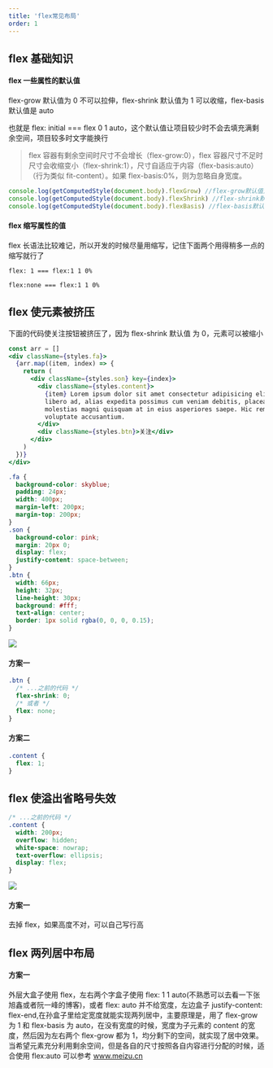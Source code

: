 ```yaml
---
title: 'flex常见布局'
order: 1
---
```


## flex 基础知识

#### flex 一些属性的默认值

flex-grow 默认值为 0 不可以拉伸，flex-shrink 默认值为 1 可以收缩，flex-basis 默认值是 auto

也就是 flex: initial === flex 0 1 auto，这个默认值让项目较少时不会去填充满剩余空间，项目较多时文字能换行

> flex 容器有剩余空间时尺寸不会增长（flex-grow:0），flex 容器尺寸不足时尺寸会收缩变小（flex-shrink:1），尺寸自适应于内容（flex-basis:auto）（行为类似 fit-content）。如果 flex-basis:0%，则为忽略自身宽度。

```js
console.log(getComputedStyle(document.body).flexGrow) //flex-grow默认值为0
console.log(getComputedStyle(document.body).flexShrink) //flex-shrink默认值为1
console.log(getComputedStyle(document.body).flexBasis) //flex-basis默认值是auto
```

#### flex 缩写属性的值

flex 长语法比较难记，所以开发的时候尽量用缩写，记住下面两个用得稍多一点的缩写就行了

`flex: 1 === flex:1 1 0%`

`flex:none === flex:1 1 0%`

## flex 使元素被挤压

下面的代码使关注按钮被挤压了，因为 flex-shrink 默认值 为 0，元素可以被缩小

```jsx
const arr = []
<div className={styles.fa}>
  {arr.map((item, index) => {
    return (
      <div className={styles.son} key={index}>
        <div className={styles.content}>
          {item} Lorem ipsum dolor sit amet consectetur adipisicing elit. Magnam
          libero ad, alias expedita possimus cum veniam debitis, placeat,
          molestias magni quisquam at in eius asperiores saepe. Hic rem
          voluptate accusantium.
        </div>
        <div className={styles.btn}>关注</div>
      </div>
    )
  })}
</div>
```

```css
.fa {
  background-color: skyblue;
  padding: 24px;
  width: 400px;
  margin-left: 200px;
  margin-top: 200px;
}
.son {
  background-color: pink;
  margin: 20px 0;
  display: flex;
  justify-content: space-between;
}
.btn {
  width: 66px;
  height: 32px;
  line-height: 30px;
  background: #fff;
  text-align: center;
  border: 1px solid rgba(0, 0, 0, 0.15);
}
```

![](./flex1.png)

#### 方案一

```css
.btn {
  /* ...之前的代码 */
  flex-shrink: 0;
  /* 或者 */
  flex: none;
}
```

#### 方案二

```css
.content {
  flex: 1;
}
```

## flex 使溢出省略号失效

```css
/* ...之前的代码 */
.content {
  width: 200px;
  overflow: hidden;
  white-space: nowrap;
  text-overflow: ellipsis;
  display: flex;
}
```

![](./flex2.jpeg)

#### 方案一

去掉 flex，如果高度不对，可以自己写行高

## flex 两列居中布局

#### 方案一

外层大盒子使用 flex，左右两个字盒子使用 flex: 1 1 auto(不熟悉可以去看一下张旭鑫或者阮一峰的博客)，或者 flex: auto 并不给宽度，左边盒子 justify-content: flex-end,在孙盒子里给定宽度就能实现两列居中，主要原理是，用了 flex-grow 为 1 和 flex-basis 为 auto，在没有宽度的时候，宽度为子元素的 content 的宽度，然后因为左右两个 flex-grow 都为 1，均分剩下的空间，就实现了居中效果。
当希望元素充分利用剩余空间，但是各自的尺寸按照各自内容进行分配的时候，适合使用 flex:auto
可以参考 www.meizu.cn
